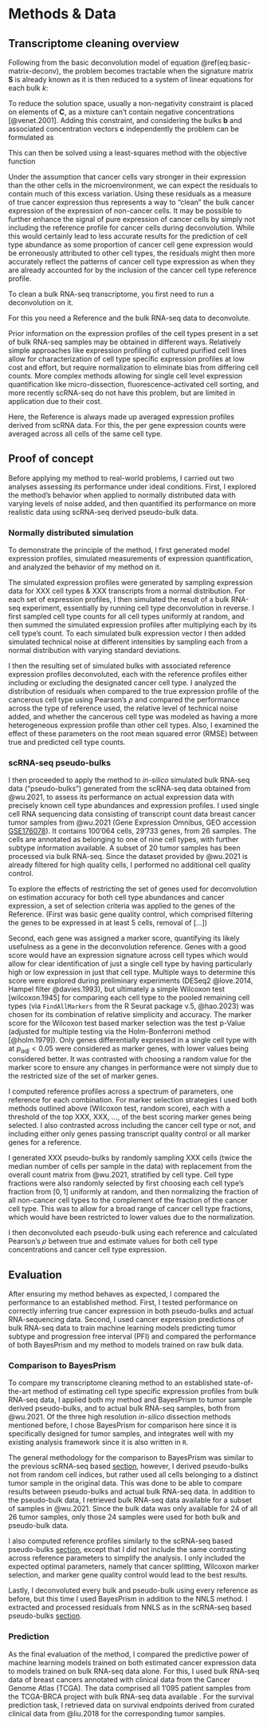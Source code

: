 # Methods & Data

## Transcriptome cleaning overview

Following from the basic deconvolution model of equation
\@ref(eq:basic-matrix-deconv), the problem becomes tractable when the signature
matrix $\mathbf{S}$ is already known as it is then reduced to a system of linear
equations for each bulk $k$:

\begin{equation*}
  \mathbf{B}_{\cdot k} = \mathbf{S} \mathbf{C}_{\cdot k}
  \qquad \forall 1 \leq k \leq n
\end{equation*}

To reduce the solution space, usually a non-negativity constraint is placed on
elements of $\mathbf{C}$, as a mixture can't contain negative concentrations
[@venet.2001]. Adding this constraint, and considering the bulks $\mathbf{b}$
and associated concentration vectors $\mathbf{c}$ independently the problem can
be formulated as

\begin{equation*}
  \mathbf{b} = \mathbf{S} \mathbf{c}
  \qquad s.t.\ \mathbf{c}_i < 0 \; \forall 1 \leq j \leq m
\end{equation*}

This can then be solved using a least-squares method with the objective function

\begin{equation}
  \min_{\mathbf{c} \geq 0} \|\mathbf{Sc} - \mathbf{b}\|^2
\end{equation}

<!-- TODO Mention the scale on which cell type abundances can be expected to be
on & scaling considerations. -->

Under the assumption that cancer cells vary stronger in their expression than
the other cells in the microenvironment, we can expect the residuals to contain
much of this excess variation. Using these residuals as a measure of true cancer
expression thus represents a way to “clean” the bulk cancer expression of the
expression of non-cancer cells. It may be possible to further enhance the signal
of pure expression of cancer cells by simply not including the reference profile
for cancer cells during deconvolution. While this would certainly lead to less
accurate results for the prediction of cell type abundance as some proportion of
cancer cell gene expression would be erroneously attributed to other cell types,
the residuals might then more accurately reflect the patterns of cancer cell
type expression as when they are already accounted for by the inclusion of the
cancer cell type reference profile.

To clean a bulk RNA-seq transcriptome, you first need to run a deconvolution on
it.

<!-- Problem using cleaned bulk RNA-seq profiles as reference: It would need to
be ensured that each profile represents a single-cell. -->

For this you need a Reference and the bulk RNA-seq data to deconvolute.

Prior information on the expression profiles of the cell types present in a set
of bulk RNA-seq samples may be obtained in different ways. Relatively simple
approaches like expression profiling of cultured purified cell lines allow for
characterization of cell type specific expression profiles at low cost and
effort, but require normalization to eliminate bias from differing cell counts.
More complex methods allowing for single cell level expression quantification
like micro-dissection, fluorescence-activated cell sorting, and more recently
scRNA-seq do not have this problem, but are limited in application due to their
cost.

Here, the Reference is always made up averaged expression profiles derived from
scRNA data. For this, the per gene expression counts were averaged across all
cells of the same cell type.

## Proof of concept

Before applying my method to real-world problems, I carried out two analyses
assessing its performance under ideal conditions. First, I explored the method's
behavior when applied to normally distributed data with varying levels of noise
added, and then quantified its performance on more realistic data using
scRNA-seq derived pseudo-bulk data.

### Normally distributed simulation

To demonstrate the principle of the method, I first generated model
expression profiles, simulated measurements of expression quantification, and
analyzed the behavior of my method on it.

<!-- TODO Precisely describe sampled distributions. -->

The simulated expression profiles were generated by sampling expression data for
XXX cell types & XXX transcripts from a normal distribution. For each set of
expression profiles, I then simulated the result of a bulk RNA-seq experiment,
essentially by running cell type deconvolution in reverse. I first sampled cell
type counts for all cell types uniformly at random, and then summed the
simulated expression profiles after multiplying each by its cell type's count.
To each simulated bulk expression vector I then added simulated technical noise
at different intensities by sampling each from a normal distribution with
varying standard deviations.

<!-- TODO Describe how cancer expression heterogeneity was modeled.
Currently, this is done incorrectly by just giving the *reference profile* a
higher SD. What should happen is that more noise is added to the reference
profile before it is added to the bulk. -->

I then the resulting set of simulated bulks with associated reference expression
profiles deconvoluted, each with the reference profiles either including or
excluding the designated cancer cell type. I analyzed the distribution of
residuals when compared to the true expression profile of the cancerous cell
type using Pearson's $\rho$ and compared the performance across the type of
reference used, the relative level of technical noise added, and whether the
cancerous cell type was modeled as having a more heterogeneous expression
profile than other cell types. Also, I examined the effect of these parameters
on the root mean squared error (RMSE) between true and predicted cell type
counts.

### scRNA-seq pseudo-bulks

I then proceeded to apply the method to *in-silico* simulated bulk RNA-seq data
("pseudo-bulks") generated from the scRNA-seq data obtained from @wu.2021, to
assess its performance on actual expression data with precisely known cell type
abundances and expression profiles. I used single cell RNA sequencing data
consisting of transcript count data breast cancer tumor samples from @wu.2021
(Gene Expression Omnibus, GEO accession
[GSE176078](https://www.ncbi.nlm.nih.gov/geo/query/acc.cgi?acc=GSE176078)). It
contains 100'064 cells, 29'733 genes, from 26 samples. The cells are annotated
as belonging to one of nine cell types, with further subtype information
available. A subset of 20 tumor samples has been processed via bulk RNA-seq.
Since the dataset provided by @wu.2021 is already filtered for high quality
cells, I performed no additional cell quality control.

To explore the effects of restricting the set of genes used for deconvolution on
estimation accuracy for both cell type abundances and cancer expression, a set
of selection criteria was applied to the genes of the Reference. (First was
basic gene quality control, which comprised filtering the genes to be expressed
in at least 5 cells, removal of [...])

Second, each gene was assigned a marker score, quantifying its likely usefulness
as a gene in the deconvolution reference. Genes with a good score would have an
expression signature across cell types which would allow for clear
identification of just a single cell type by having particularly high or low
expression in just that cell type. Multiple ways to determine this score were
explored during preliminary experiments (DESeq2 @love.2014, Hampel filter
@davies.1993), but ultimately a simple Wilcoxon test [wilcoxon.1945] for
comparing each cell type to the pooled remaining cell types (via
`FindAllMarkers` from the R Seurat package v.5, @hao.2023) was chosen for its
combination of relative simplicity and accuracy. The marker score for the
Wilcoxon test based marker selection was the test p-Value (adjusted for multiple
testing via the Holm-Bonferroni method [@holm.1979]). Only genes differentially
expressed in a single cell type with at $p_{adj} < 0.05$ were considered as
marker genes, with lower values being considered better. It was contrasted with
choosing a random value for the marker score to ensure any changes in
performance were not simply due to the restricted size of the set of marker
genes.

I computed reference profiles across a spectrum of parameters, one reference for
each combination. For marker selection strategies I used both methods outlined
above (Wilcoxon test, random score), each with a threshold of the top XXX, XXX,
..., of the best scoring marker genes being selected. I also contrasted across
including the cancer cell type or not, and including either only genes passing
transcript quality control or all marker genes for a reference.

I generated XXX pseudo-bulks by randomly sampling XXX cells (twice the
median number of cells per sample in the data) with replacement from the
overall count matrix from @wu.2021, stratified by cell type. Cell type fractions
were also randomly selected by first choosing each cell type's fraction from
$[0, 1]$ uniformly at random, and then normalizing the fraction of all
non-cancer cell types to the complement of the fraction of the cancer cell type.
This was to allow for a broad range of cancer cell type fractions, which would
have been restricted to lower values due to the normalization.

I then deconvoluted each pseudo-bulk using each reference and calculated
Pearson's $\rho$ between true and estimate values for both cell type
concentrations and cancer cell type expression.

## Evaluation

After ensuring my method behaves as expected, I compared the performance to an
established method. First, I tested performance on correctly inferring true
cancer expression in both pseudo-bulks and actual RNA-sequencing data. Second, I
used cancer expression predictions of bulk RNA-seq data to train machine
learning models predicting tumor subtype and progression free interval (PFI)
and compared the performance of both BayesPrism and my method to models trained
on raw bulk data.

### Comparison to BayesPrism

To compare my transcriptome cleaning method to an established state-of-the-art
method of estimating cell type specific expression profiles from bulk RNA-seq
data, I applied both my method and BayesPrism to tumor sample derived
pseudo-bulks, and to actual bulk RNA-seq samples, both from @wu.2021. Of the
three high resolution *in-silico* dissection methods mentioned before, I chose
BayesPrism for comparison here since it is specifically designed for tumor
samples, and integrates well with my existing analysis framework since it is
also written in `R`.

<!-- TODO Ensure it is clear how both cell type count and cancer expression
predictions were extracted from BayesPrism. -->

The general methodology for the comparison to BayesPrism was similar to the
previous scRNA-seq based [section](#scrna-seq-pseudo-bulks), however, I derived
pseudo-bulks not from random cell indices, but rather used all cells belonging
to a distinct tumor sample in the original data. This was done to be able to
compare results between pseudo-bulks and actual bulk RNA-seq data. In addition
to the pseudo-bulk data, I retrieved bulk RNA-seq data available for a subset of
samples in @wu.2021. Since the bulk data was only available for 24 of all 26
tumor samples, only those 24 samples were used for both bulk and pseudo-bulk
data.

I also computed reference profiles similarly to the scRNA-seq based pseudo-bulks
[section](#scrna-seq-pseudo-bulks), except that I did not include the same
contrasting across reference parameters to simplify the analysis. I only
included the expected optimal parameters, namely that cancer splitting, Wilcoxon
marker selection, and marker gene quality control would lead to the best
results.

Lastly, I deconvoluted every bulk and pseudo-bulk using every reference as
before, but this time I used BayesPrism in addition to the NNLS method. I
extracted and processed residuals from NNLS as in the scRNA-seq based
pseudo-bulks [section](#scrna-seq-pseudo-bulks).

### Prediction

As the final evaluation of the method, I compared the predictive power of
machine learning models trained on both estimated cancer expression data to
models trained on bulk RNA-seq data alone. For this, I used bulk RNA-seq data of
breast cancers annotated with clinical data from the Cancer Genome Atlas (TCGA).
The data comprised all 1'095 patient samples from the TCGA-BRCA project with
bulk RNA-seq data available . For the survival prediction task, I retrieved data
on survival endpoints derived from curated clinical data from @liu.2018 for the
corresponding tumor samples.
